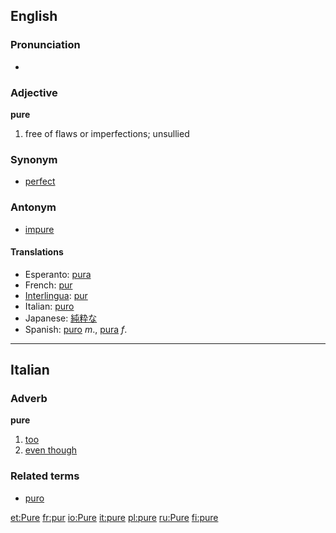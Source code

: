 ==English==
===Pronunciation===
*{{audio|en-us-pure.ogg|Audio (US)}}

===Adjective===
'''pure'''

#free of flaws or imperfections; unsullied

===Synonym===
*[[perfect]]

===Antonym===
*[[impure]]

====Translations====
*Esperanto: [[pura]]
*French: [[pur]]
*[[Interlingua]]: [[pur]]
*Italian: [[puro]]
*Japanese: [[純粋]]な
*Spanish: [[puro]] ''m''., [[pura]] ''f''.

----

==Italian==
===Adverb===
'''pure'''

# [[too]]
# [[even though]]

===Related terms===
*[[puro]]

[[et:Pure]]
[[fr:pur]]
[[io:Pure]]
[[it:pure]]
[[pl:pure]]
[[ru:Pure]]
[[fi:pure]]